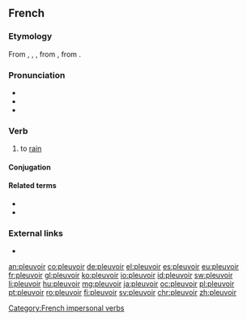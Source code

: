 ==French==

===Etymology===
From {{inh|fr|fro|plovoir}}, {{m|fro|pluveir}}, {{m|fro|plover}}, from {{inh|fr|VL.|*plovēre}}, from {{inh|fr|la|pluit|pluit, pluere}}.

===Pronunciation===
* {{IPA|/plœ.vwaʁ/|lang=fr}}
* {{audio|Fr-pleuvoir.ogg|audio|lang=fr}}
* {{rhymes|waʁ|lang=fr}}

===Verb===
{{fr-verb|type=impersonal}}

# to [[rain]]
#: {{ux|fr|Il '''pleuvrait''' ce soir.|It '''might rain''' tonight.}}

====Conjugation====
{{fr-conj-auto}}

====Related terms====
* {{l|fr|pluie}}
* {{l|fr|pluvieux}}

===External links===
* {{R:TLFi}}

[[Category:French impersonal verbs]]

[[an:pleuvoir]]
[[co:pleuvoir]]
[[de:pleuvoir]]
[[el:pleuvoir]]
[[es:pleuvoir]]
[[eu:pleuvoir]]
[[fr:pleuvoir]]
[[gl:pleuvoir]]
[[ko:pleuvoir]]
[[io:pleuvoir]]
[[id:pleuvoir]]
[[sw:pleuvoir]]
[[li:pleuvoir]]
[[hu:pleuvoir]]
[[mg:pleuvoir]]
[[ja:pleuvoir]]
[[oc:pleuvoir]]
[[pl:pleuvoir]]
[[pt:pleuvoir]]
[[ro:pleuvoir]]
[[fi:pleuvoir]]
[[sv:pleuvoir]]
[[chr:pleuvoir]]
[[zh:pleuvoir]]